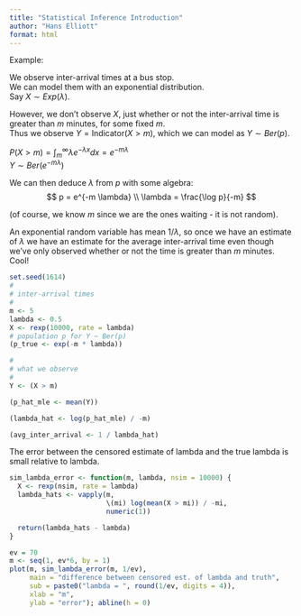 ```yaml
---
title: "Statistical Inference Introduction"
author: "Hans Elliott"
format: html
---
```


Example:  

We observe inter-arrival times at a bus stop.  
We can model them with an exponential distribution.  
Say $X \sim Exp(\lambda)$.  

However, we don't observe $X$, just whether or not the inter-arrival time is greater than $m$ minutes, for some fixed $m$.  
Thus we observe $Y = \text{Indicator}(X > m)$, which we can model as $Y \sim Ber(p)$.  

$P(X > m) = \int_{m}^\infty \lambda e^{-\lambda x} dx = e^{-m \lambda}$  
$Y \sim Ber(e^{-m \lambda})$  

We can then deduce $\lambda$ from $p$ with some algebra:  
$$
p = e^{-m \lambda} \\
\lambda = \frac{\log p}{-m}
$$

(of course, we know $m$ since we are the ones waiting - it is not random).

An exponential random variable has mean $1/ \lambda$, so once we have an estimate of $\lambda$ we have an estimate for the average inter-arrival time even though we've only observed whether or not the time is greater than $m$ minutes. Cool!


```r
set.seed(1614)
#
# inter-arrival times
#
m <- 5
lambda <- 0.5
X <- rexp(10000, rate = lambda)
# population p for Y ~ Ber(p)
(p_true <- exp(-m * lambda))

#
# what we observe
#
Y <- (X > m)

(p_hat_mle <- mean(Y))

(lambda_hat <- log(p_hat_mle) / -m)

(avg_inter_arrival <- 1 / lambda_hat)
```

The error between the censored estimate of lambda and the true lambda is small relative to lambda.

```r
sim_lambda_error <- function(m, lambda, nsim = 10000) {
  X <- rexp(nsim, rate = lambda)
  lambda_hats <- vapply(m,
                        \(mi) log(mean(X > mi)) / -mi,
                        numeric(1))

  return(lambda_hats - lambda)
}

ev = 70
m <- seq(1, ev*6, by = 1)
plot(m, sim_lambda_error(m, 1/ev),
     main = "difference between censored est. of lambda and truth",
     sub = paste0("lambda = ", round(1/ev, digits = 4)),
     xlab = "m",
     ylab = "error"); abline(h = 0)

```


